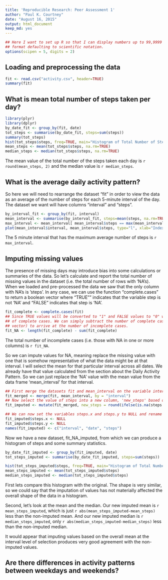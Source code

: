 ```yaml
---
title: 'Reproducible Research: Peer Assessment 1'
author: "Paul K. Courtney"
date: "August 16, 2015"
output: html_document
keep_md: yes
---
```


```r
## Here I want to set up R so that I can display numbers up to 99,9999 without the
## format defaulting to scientific notation.
options(scipen = 5, digits = 2)
```
## Loading and preprocessing the data


```r
fit <- read.csv("activity.csv", header=TRUE)
summary(fit)
```

## What is mean total number of steps taken per day?
```r
library(plyr)
library(dplyr)
by_date_fit <- group_by(fit, date)
tot_steps <- summarise(by_date_fit, steps=sum(steps))
summary(tot_steps)
hist(tot_steps$steps, freq=TRUE, main="Histogram of Total Number of Steps in a Day", xlab="Total Number of Steps in a Day", ylab="Frequency", ylim=c(0,30))
mean_steps <- mean(tot_steps$steps, na.rm=TRUE)
median_steps <- median(tot_steps$steps, na.rm=TRUE)
```

The mean value of the total number of the steps taken each day is `r round(mean_steps, 2)` and the median value is `r median_steps`.


## What is the average daily activity pattern?

So here we will need to rearrange the dataset "fit" in order to view the data as an average of the number of steps for each 5-minute interval of the day. The dataset we want will have columns "interval" and "steps".

```r
by_interval_fit <- group_by(fit, interval)
mean_interval <- summarise(by_interval_fit, steps=mean(steps, na.rm=TRUE))
max_interval <- mean_interval[ mean_interval$steps == max(mean_interval$steps, na.rm=TRUE), ]$interval
plot(mean_interval$interval, mean_interval$steps, type="l", xlab="Index of the 5-minute interval\n", ylab="Mean number of steps in each 5-minute interval", main="Time-series of the Average Number of Steps\n per 5-minute Interval During the Day", col="dark red")
```

The 5 minute interval that has the maximum average number of steps is `r max_interval`.

## Imputing missing values

The presence of missing days may introduce bias into some calculations or summaries of the data. So let's calculate and report the total number of missing values in the dataset (i.e. the total number of rows with 'NA's). When we loaded and pre-processed the data we saw that the only column with NA's is 'steps'. In any case, we can use the function "complete.cases" to return a boolean vector where "TRUE"" indicates that the variable step is not 'NA' and "FALSE" indicates that step is 'NA'.

```r
fit_complete <- complete.cases(fit)
## Since TRUE values will be converted to "1" and FALSE values to "0" we can use the function "sum" to infer the number 
## of complete cases. We can simply subtract the number of complete cases from the total number of cases (length of the
## vector) to arrive at the number of incomplete cases.
fit_NA <- length(fit_complete) - sum(fit_complete)
```

The total number of incomplete cases (i.e. those with NA in one or more columns) is `r fit_NA`.

So we can impute values for NA, meaning replace the missing value with one that is somehow representative of what the data might be at that interval. I will select the mean for that particular interval across all dates. We already have that value calculated from the section about the Daily Activity Pattern. So we can just replace the 'NA' value with the mean value from the data frame 'mean_interval' for that interval.

```r
## First merge the datasets fit and mean_interval on the variable interval
fit_merged <- merge(fit, mean_interval, by = "interval")
## Now select the value of steps into a new column, 'new_steps' based on whether steps.x is 'NA' or not
fit_imputed <- mutate(fit_merged, new_steps = round(ifelse(is.na(steps.x),steps.y,steps.x)))

## We can now set the variables steps.x and steps.y to NULL and rename "new_steps" to just "steps"
fit_imputed$steps.x <- NULL
fit_imputed$steps.y <- NULL
names(fit_imputed) <- c("interval", "date", "steps")
```

Now we have a new dataset, fit_NA_imputed, from which we can produce a histogram of steps and some summary statistics.

```r
by_date_fit_imputed <- group_by(fit_imputed, date)
tot_steps_imputed <- summarise(by_date_fit_imputed, steps=sum(steps))

hist(tot_steps_imputed$steps, freq=TRUE, main="Histogram of Total Number of Steps (Imputed) in a Day", xlab="Total Number of Imputed Steps in a Day", ylab="Frequency")
mean_steps_imputed <- mean(tot_steps_imputed$steps)
median_steps_imputed <- median(tot_steps_imputed$steps)
```

First lets compare this histogram with the original. The shape is very similar, so we could say that the imputation of values has not materially affected the overall shape of the data in a histogram.

Second, let's look at the mean and the median. Our new imputed mean is `r mean_steps_imputed`, which is just `r abs(mean_steps_imputed-mean_steps)` less than the non-imputed mean. And our new imputed median is `r median_steps_imputed`, only `r abs(median_steps_imputed-median_steps)` less than the non-imputed median.

It would appear that imputing values based on the overall mean at the interval level of selection produces very good agreement with the non-imputed values.

## Are there differences in activity patterns between weekdays and weekends?
